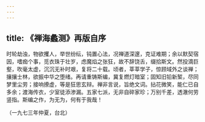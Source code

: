 ```yaml
---
---
---
```

title: 《禅海蠡测》再版自序
---




时轮劫浊，物欲攫人，举世纷纭，钝置心法，况禅道深邃，克证难期；余以默契宿因，嗜痂个事，觅衣珠于壮岁，虑魔焰之张狂，故不辞饶舌，缀拾斯文。然投滴巨壑，吹毫太虚，沉沉无补时艰，复将二十载。顷者，莘莘学子，惊顾域外之谈禅；攘攘士林，欲振中华之堕绪。再请重铸斯编，冀复燃灯暗室；固知旧铅新椠，尽同梦里尘劳；接响撩虚，等是狂思玄辩。禅非言说，旨绝文词。拈花微笑，能仁已自多余；渡海传衣，少室徒添渗漏。五家七派，无非自碎家珍；万别千差，透澈何劳竖指。斯编之作，为无为，何有于我哉！


（一九七三年仲夏，台北）
